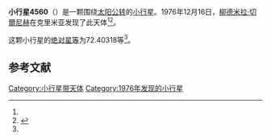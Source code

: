 {{Infobox planet
| bgcolour = #FFFFC0
| name = 4560 Klyuchevskij
| symbol = 
| image = 
| caption = 
| discovery = yes
| discovery_ref = 
| discoverer = [[柳德米拉·切爾尼赫|柳德米拉·切爾尼赫]]
| discovery_site = [[克里米亚|克里米亚]] 
| discovered = 1976年12月16日
| designations = yes
| mp_name = 
| named_after = 
| alt_names = 1976 YD2/ 1988 BR3
| mp_category = [[主带小行星|主带小行星]]
| orbit_ref = <ref name="a">[http://ssd.jpl.nasa.gov/sbdb.cgi?sstr=4560 4560 Klyuchevskij] {{Wayback|url=http://ssd.jpl.nasa.gov/sbdb.cgi?sstr=4560 |date=20210814174115 }}，小行星數據庫瀏覽器（JPL Small-Body Database Browser）－[[美国国家航空航天局|美国国家航空航天局]]喷气推进实验室</ref>
| epoch = 2456400.5 (2013年4月18日更新)
| aphelion = {{convert|3.1646392|AU|km|3|abbr=on|lk=out}}
| perihelion = {{convert|2.8382780|AU|km|3|abbr=on}}
| semimajor = {{convert|3.0014586|AU|km|3|abbr=on}}
| eccentricity = 0.0543671
| period = 1899.314791 [[日|日]]<br />5.2[[儒略年|儒略年]]
| avg_speed = 
| inclination = 9.04344
| asc_node = 285.61424
| mean_anomaly = 
| arg_peri = 72.40318
| satellites = 
| physical_characteristics = yes
| dimensions = 
| mass = 
| density = 
| surface_grav = 
| escape_velocity = 
| sidereal_day = 
| axial_tilt = 
| pole_ecliptic_lat = 
| pole_ecliptic_lon = 
| albedo = 
| temperatures= 
| temp_name1 = 
| mean_temp_1 = 
| max_temp_1 = 
| temp_name2 = 
| max_temp_2 = 
| spectral_type = 
| abs_magnitude = 72.40318
}}

'''小行星4560'''（{{lang-en|4560 Klyuchevskij}}）是一颗围绕[[太阳|太阳]][[公转|公转]]的[[小行星|小行星]]。1976年12月16日，[[柳德米拉·切爾尼赫|柳德米拉·切爾尼赫]]在克里米亚发现了此天体<ref name="a" /><ref>{{cite news|title=小行星列表|url=http://cfa-www.harvard.edu/iau/lists/NumberedMPs.txt|accessdate=2013-07-08|newspaper=哈佛大学|archive-date=2008-05-17|archive-url=https://web.archive.org/web/20080517010638/http://cfa-www.harvard.edu/iau/lists/NumberedMPs.txt|dead-url=no}}</ref>。

这颗小行星的[[绝对星等|绝对星等]]为72.40318等<ref name="a" />。

==参考文献==
{{reflist}}
{{Minor Planet Number|[[小行星4559|小行星4559]]|[[小行星4561|小行星4561]]}}

{{小天体}}

[[Category:小行星带天体|Category:小行星带天体]]
[[Category:1976年发现的小行星|Category:1976年发现的小行星]]

{{asteroid-stub}}